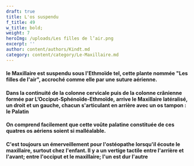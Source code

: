 ```yaml
---
draft: true
title: L'os suspendu
f_title: 49
w_title: bold;
weight: 7
heroImg: /uploads/Les filles de l’air.png
excerpt: ''
author: content/authors/Kindt.md
category: content/category/Le-Maxillaire.md
---
```


#### le Maxillaire est suspendu sous l'Ethmoïde tel, cette plante nommée "Les filles de l'air", accroché comme elle par une suture aérienne.

<Space height={16} />

#### Dans la continuité de la colonne&#xA;cervicale puis de la colonne crânienne formée par L’Occiput-Sphénoïde-Ethmoïde, arrive&#xA;le Maxillaire latéralisé, un droit et un gauche, chacun s'articulant en arrière avec un os tampon : le Palatin

<Space height={20} />

#### On comprend facilement que cette voûte palatine constituée de ces quatres os aériens soient si malléalable. 

<Space height={20} />

#### C'est toujours un émerveillement pour l'ostéopathe lorsqu'il écoute le maxillaire, surtout chez l'enfant. Il y a un vertige tactile entre l'arrière et l'avant; entre l'occiput et le maxillaire; l'un est dur l'autre 
